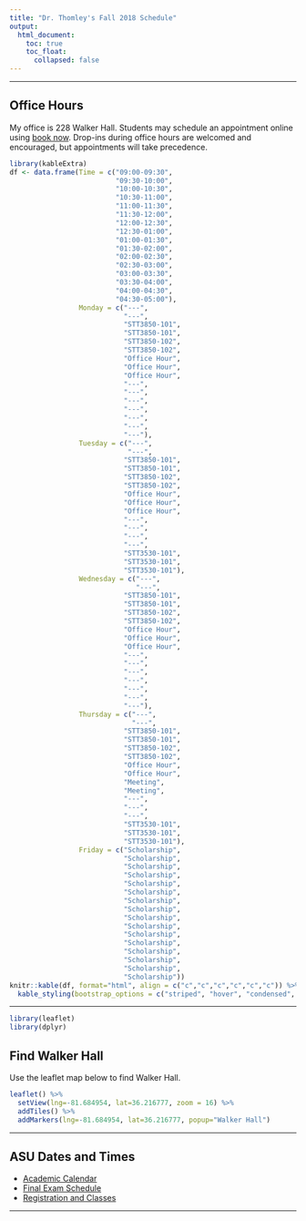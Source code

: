 ```yaml
---
title: "Dr. Thomley's Fall 2018 Schedule"
output: 
  html_document:
    toc: true
    toc_float:
      collapsed: false
---
```


<hr>

## Office Hours <i class="fa fa-clock-o"></i>

My office is 228 Walker Hall. Students may schedule an appointment online using [book now](https://thomleyje.youcanbook.me/). Drop-ins during office hours are welcomed and encouraged, but appointments will take precedence.

```r
library(kableExtra)
df <- data.frame(Time = c("09:00-09:30",
                          "09:30-10:00",
                          "10:00-10:30", 
                          "10:30-11:00", 
                          "11:00-11:30", 
                          "11:30-12:00", 
                          "12:00-12:30", 
                          "12:30-01:00", 
                          "01:00-01:30",
                          "01:30-02:00",
                          "02:00-02:30",
                          "02:30-03:00",
                          "03:00-03:30",
                          "03:30-04:00",
                          "04:00-04:30",
                          "04:30-05:00"), 
                 Monday = c("---",
                            "---",
                            "STT3850-101", 
                            "STT3850-101", 
                            "STT3850-102", 
                            "STT3850-102", 
                            "Office Hour", 
                            "Office Hour", 
                            "Office Hour",
                            "---",
                            "---",
                            "---",
                            "---",
                            "---",
                            "---",
                            "---"), 
                 Tuesday = c("---",
                             "---",
                            "STT3850-101", 
                            "STT3850-101", 
                            "STT3850-102", 
                            "STT3850-102", 
                            "Office Hour", 
                            "Office Hour", 
                            "Office Hour",
                            "---",
                            "---",
                            "---",
                            "---",
                            "STT3530-101",
                            "STT3530-101",
                            "STT3530-101"),  
                 Wednesday = c("---",
                               "---",
                            "STT3850-101", 
                            "STT3850-101", 
                            "STT3850-102", 
                            "STT3850-102", 
                            "Office Hour", 
                            "Office Hour", 
                            "Office Hour",
                            "---",
                            "---",
                            "---",                            
                            "---",
                            "---",
                            "---",
                            "---"), 
                 Thursday = c("---",
                              "---",
                            "STT3850-101", 
                            "STT3850-101", 
                            "STT3850-102", 
                            "STT3850-102", 
                            "Office Hour", 
                            "Office Hour", 
                            "Meeting",
                            "Meeting",
                            "---",
                            "---",
                            "---",
                            "STT3530-101",
                            "STT3530-101",
                            "STT3530-101"), 
                 Friday = c("Scholarship",
                            "Scholarship",
                            "Scholarship", 
                            "Scholarship", 
                            "Scholarship", 
                            "Scholarship", 
                            "Scholarship", 
                            "Scholarship", 
                            "Scholarship",
                            "Scholarship",
                            "Scholarship", 
                            "Scholarship", 
                            "Scholarship", 
                            "Scholarship", 
                            "Scholarship", 
                            "Scholarship"))
knitr::kable(df, format="html", align = c("c","c","c","c","c","c")) %>%
  kable_styling(bootstrap_options = c("striped", "hover", "condensed", "responsive"))
```

* * *

```r
library(leaflet)
library(dplyr)
```

## Find Walker Hall <i class="fa fa-map-marker"></i>

Use the leaflet map below to find Walker Hall.
 

```r
leaflet() %>%
  setView(lng=-81.684954, lat=36.216777, zoom = 16) %>% 
  addTiles() %>%
  addMarkers(lng=-81.684954, lat=36.216777, popup="Walker Hall") 
```

* * *

## ASU Dates and Times <i class="fa fa-calendar-check-o"></i>

<ul class="fa-ul">
  <li><i class="fa-li fa fa-calendar"></i>[Academic Calendar](https://registrar.appstate.edu/calendars-schedules/academic-calendar)</li>
  <li><i class="fa-li fa fa-list"></i>[Final Exam Schedule](https://registrar.appstate.edu/calendars-schedules/exam-schedule-0)</li>
  <li><i class="fa-li fa fa-graduation-cap"></i>[Registration and Classes](https://registrar.appstate.edu/students/registration-classes)</li>
</ul>


<hr>